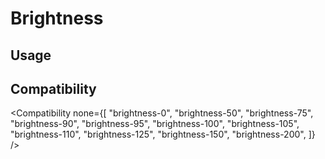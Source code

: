 
# Brightness

## Usage

<Usage />

## Compatibility

<Compatibility
  none={[
    "brightness-0",
    "brightness-50",
    "brightness-75",
    "brightness-90",
    "brightness-95",
    "brightness-100",
    "brightness-105",
    "brightness-110",
    "brightness-125",
    "brightness-150",
    "brightness-200",
  ]}
/>

